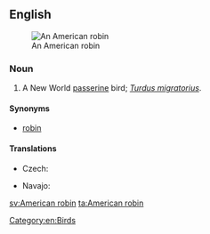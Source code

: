 ==English==
[[Image:American Robin 2006.jpg|thumb|An American robin]]

===Noun===
{{en-noun|sg=[[American]] [[robin]]}}

# A New World [[passerine]] bird; ''[[Turdus migratorius]]''.

====Synonyms====
* [[robin]]

====Translations====
{{trans-top|a passerine bird}}
* Czech: {{t-|cs|drozd  stěhovavý}}
{{trans-mid}}
* Navajo: {{tø|nv|téél halchíʼí}}
{{trans-bottom}}

[[Category:en:Birds]]

[[sv:American robin]]
[[ta:American robin]]